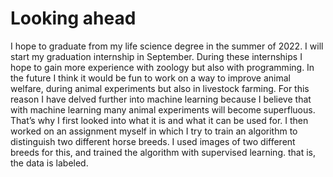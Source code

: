 # Looking ahead

I hope to graduate from my life science degree in the summer of 2022. I will start my graduation internship in September. During these internships I hope to gain more experience with zoology but also with programming. In the future I think it would be fun to work on a way to improve animal welfare, during animal experiments but also in livestock farming. For this reason I have delved further into machine learning because I believe that with machine learning many animal experiments will become superfluous. That's why I first looked into what it is and what it can be used for. I then worked on an assignment myself in which I try to train an algorithm to distinguish two different horse breeds. I used images of two different breeds for this, and trained the algorithm with supervised learning. that is, the data is labeled.